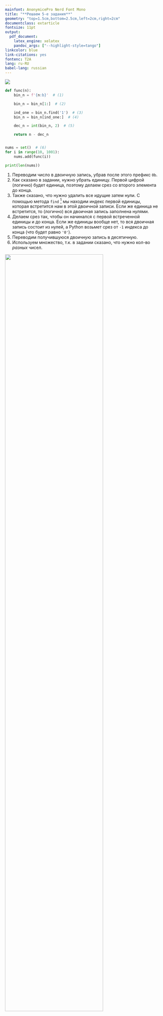 ```yaml
---
mainfont: AnonymicePro Nerd Font Mono
title: "**Решаем 5-е задания**"
geometry: "top=1.5cm,bottom=2.5cm,left=2cm,right=2cm"
documentclass: extarticle
fontsize: 11pt
output:
  pdf_document:
    latex_engine: xelatex
    pandoc_args: ["--highlight-style=tango"]
linkcolor: blue
link-citations: yes
fontenc: T2A
lang: ru-RU
babel-lang: russian
---
```


\center \section{Если дан нормальный диапазон} \center

\center ![](../../data/17324.png) \center

```python
def func(n):
    bin_n = f'{n:b}'  # (1)

    bin_n = bin_n[1:]  # (2)

    ind_one = bin_n.find('1')  # (3)
    bin_n = bin_n[ind_one:]  # (4)

    dec_n = int(bin_n, 2)  # (5)

    return n - dec_n


nums = set()  # (6)
for i in range(10, 1001):
    nums.add(func(i))

print(len(nums))
```

1) Переводим число в двоичную запись, убрав после этого префикс `0b`.
2) Как сказано в задании, нужно убрать единицу. Первой цифрой (логично) будет единица, поэтому делаем срез со второго элемента до конца.
3) Также сказано, что нужно удалить все идущие затем нули. С помощью метода `find` [^1] мы находим индекс первой единицы, которая встретится нам в этой двоичной записи. Если же единица не встретится, то (логично) вся двоичная запись заполнена нулями.
4) Делаем срез так, чтобы он начинался с первой встреченной единицы и до конца. Если же единицы вообще нет, то вся двоичная запись состоит из нулей, а Python возьмет срез от `-1` индекса до конца (что будет равно `'0'`).
5) Переводим получившуюся двоичную запись в десятичную.
6) Используем множество, т.к. в задании сказано, что нужно кол-во *разных* чисел.

[^1]: Если метод `find` не находит нужный элемент, он возвращает `-1`.

\newpage

\section{Переводим в другие системы счисления}
![](../../data/5-ya.png){width=80%}

```python
def convert_to_base(x, base=2):
    result = []  # (1)
    while x > 0:  # (2)
        result = [x % base] + result  # (3)
        x //= base  # (4)

    return result


for n in range(1, 10000):
    r = convert_to_base(n, 5)

    if n % 25 == 0:
        r = r[-3:] + r
    else:
        exc = (n % 25)
        converted_exc = convert_to_base(exc, 5)
        r = r + converted_exc

    dec_r = int(r, 5)  # (5)

    if dec_r > 10_000:  # (6)
        print(n)
        break  # (7)
```

- Описание функции для перевода в другую систему счисления [^2]:
1) Создаем переменную, в которую будем записывать данные перевода числа из десятичной СС в другую (`base`).
2) Будем выполнять следующий цикл, пока число больше нуля.
3) Находим остаток от деления текущего числа на СС и записываем его в список с данными для перевода.
4) Делим текущее число на СС для дальнейшего перевода.

[^2]: Далее будет использоваться аббревиатура СС.

- Основной блок алогоритма:
5) Переводим полученную запись в десятичную.
6) Нам нужно минимальное число, которое больше 10000.
7) Остальные числа нас не интересуют, поэтому завершаем цикл.

\newpage

\center \section{Переводим в другие системы счисления} \center
\center ![](../../data/5-55622.png){width=100%} \center

```python
def func(n):
    bin_n = f'{n:b}'

    for _ in range(3):  # (1)
        digits = [digit for digit in str(n)]  # (2)
        odd = [digit for digit in digits if int(digit) % 2 != 0]  # (3)
        even = [digit for digit in digits if int(digit) % 2 == 0]

        if len(even) > len(odd):
            bin_n += '1'
        elif len(even) < len(odd):
            bin_n += '0'
        else:
            if n % 2 == 0:
                bin_n += '0'
            else:
                bin_n += '1'

        n = int(bin_n, 2)  # (4)


    return int(bin_n, 2)


def get_n(r):
    EXC_BYTES = 8  # (5)
    round_n = r // EXC_BYTES  # (6)

    for n in range(round_n - 100, round_n + 100):  # (7)
        if func(n) >= r:  # (8)
            return n

r_start = 876_544  # (9)
r_end = 1_234_567_899

start_n = get_n(r_start)  # (10)
end_n = get_n(r_end)

print(end_n - start_n)  # (11)
```

- Описание функции:
1) Всего итераций будет 3.
2) Создаем список со всеми цифрами числа.
3) Находим нечетные и четные цифры.
4) Переводим текущее число в десятичное и обновляем наше предыдущее число.

- Описание функции для получения начальных и конечных значений:
5) Кол-во байтов [^4], которые добавляются после использования нашего алгоритма.
6) Находим примерное первоначальное значение для граничного числа из условия задачи.
7) Для получения более точных данных нужно рассмотреть какой-то диапазон чисел.
8) Если текущее число, переведенное с помощью алгоритма, больше или равно нашему граничному числу из условия задачи, то возвращаем его.

- Основной блок:
9) Сохраняем граничные числа из диапазона.
10) Находим их начальные значения.
11) Т.к. нам нужно кол-во чисел из диапазона этих граничных начальных чисел, то просто вычитаем конец из начала.

[^4]: У нас всего 3 итерации. На каждой добавляется одна цифра в конец. Следовательно, всего добавится 3 цифры. Добавление единицы или нуля увеличивают десятичное число примерно вдвое. Следовательно, 3 итерации увеличат число в 8 раз. Советую посмотреть [\text{\underline{объяснение от Кабанова}}](https://www.youtube.com/live/e6LREsEYSgs?si=0ublQCTc_v0lIxhI&t=6638) на этот счет.

\newpage

# Полезные советы

- Если сказано, что нужно сделать восьмибитовую запись (т.е. заполнить запись лишними нулями в начале), то воспользуйтесь [методом `zfill`](https://docs.python.org/3/library/stdtypes.html#str.zfill).
- Если нужно заменить единицы на нолики и наоборот, то нужно единицы поменять на какую-то другую цифру (например, на 2), затем нолики заменить на единицы, а потом двойки - на нолики.
